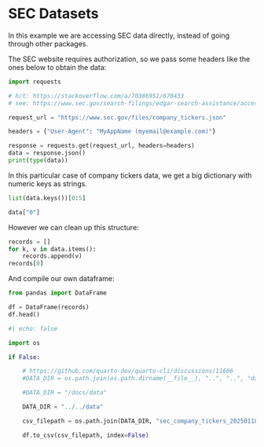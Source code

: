 
# SEC Datasets

In this example we are accessing SEC data directly, instead of going through other packages.

The SEC website requires authorization, so we pass some headers like the ones below to obtain the data:

```python
import requests

# h/t: https://stackoverflow.com/a/70386951/670433
# see: https://www.sec.gov/search-filings/edgar-search-assistance/accessing-edgar-data

request_url = "https://www.sec.gov/files/company_tickers.json"

headers = {"User-Agent": "MyAppName (myemail@example.com)"}

response = requests.get(request_url, headers=headers)
data = response.json()
print(type(data))
```

In this particular case of company tickers data, we get a big dictionary with numeric keys as strings.

```python
list(data.keys())[0:5]
```

```python
data["0"]
```

However we can clean up this structure:

```python
records = []
for k, v in data.items():
    records.append(v)
records[0]
```

And compile our own dataframe:

```python
from pandas import DataFrame

df = DataFrame(records)
df.head()
```

```python
#| echo: false

import os

if False:

    # https://github.com/quarto-dev/quarto-cli/discussions/11606
    #DATA_DIR = os.path.join(os.path.dirname(__file__), "..", "..", "data")

    #DATA_DIR = "/docs/data"

    DATA_DIR = "../../data"

    csv_filepath = os.path.join(DATA_DIR, "sec_company_tickers_20250118.csv")

    df.to_csv(csv_filepath, index=False)

```
